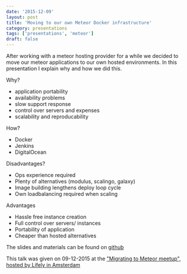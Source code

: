 ```yaml
---
date: '2015-12-09'
layout: post
title: 'Moving to our own Meteor Docker infrastructure'
category: presentations
tags: ['presentations', 'meteor']
draft: false
---
```


After working with a meteor hosting provider for a while we decided to move our meteor applications to our own hosted environments. In this presentation I explain why and how we did this.

Why?

-   application portability
-   availability problems
-   slow support response
-   control over servers and expenses
-   scalability and reproducability

How?

-   Docker
-   Jenkins
-   DigitalOcean

Disadvantages?

-   Ops experience required
-   Plenty of alternatives (modulus, scalingo, galaxy)
-   Image building lengthens deploy loop cycle
-   Own loadbalancing required when scaling

Advantages

-   Hassle free instance creation
-   Full control over servers/ instances
-   Portability of application
-   Cheaper than hosted alternatives

The slides and materials can be found on [github](http://peterpeerdeman.github.io/moving-to-our-own-meteor-docker-infrastructure)

This talk was given on 09-12-2015 at the ["Migrating to Meteor meetup", hosted by Lifely in Amsterdam](http://www.meetup.com/Meteor-NL/events/226833769/)
